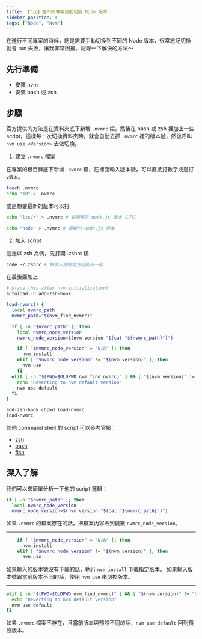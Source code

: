 ```yaml
---
title: 【Tip】在不同專案自動切換 Node 版本
sidebar_position: 4
tags: ["Node", "Nvm"]
---
```


在進行不同專案的時候，總是需要手動切換到不同的 Node 版本，很常忘記切換就會 run 失敗，讓我非常困擾。記錄一下解決的方法～

## 先行準備

- 安裝 nvm
- 安裝 bash 或 zsh

## 步驟

官方提供的方法是在資料夾底下新增 `.nvmrc` 檔，然後在 bash 或 zsh 裡加上一些 script，這樣每一次切換資料夾時，就會自動去抓 `.nvmrc` 裡的版本號，然後呼叫 `nvm use <Version>` 去做切換。

1. 建立 `.nvmrc` 檔案

在專案的根目錄底下新增 `.nvmrc` 檔，在裡面輸入版本號，可以直接打數字或是打 `v版本`。

```bash
touch .nvmrc
echo "18" > .nvmrc
```

或是想要最新的版本可以打

```bash
echo "lts/*" > .nvmrc # 長期穩定 node.js 版本（LTS）

echo "node" > .nvmrc # 最新的 node.js 版本
```

2. 加入 script

這邊以 zsh 為例，先打開 .zshrc 檔

```bash
code ~/.zshrc # 每個人放的地方可能不一樣
```

在最後面加上

```bash
# place this after nvm initialization!
autoload -U add-zsh-hook

load-nvmrc() {
  local nvmrc_path
  nvmrc_path="$(nvm_find_nvmrc)"

  if [ -n "$nvmrc_path" ]; then
    local nvmrc_node_version
    nvmrc_node_version=$(nvm version "$(cat "${nvmrc_path}")")

    if [ "$nvmrc_node_version" = "N/A" ]; then
      nvm install
    elif [ "$nvmrc_node_version" != "$(nvm version)" ]; then
      nvm use
    fi
  elif [ -n "$(PWD=$OLDPWD nvm_find_nvmrc)" ] && [ "$(nvm version)" != "$(nvm version default)" ]; then
    echo "Reverting to nvm default version"
    nvm use default
  fi
}

add-zsh-hook chpwd load-nvmrc
load-nvmrc
```

其他 command shell 的 script 可以參考官網：

- [zsh](https://github.com/nvm-sh/nvm#zsh)
- [bash](https://github.com/nvm-sh/nvm#bash)
- [fish](https://github.com/nvm-sh/nvm#fish)

## 深入了解

我們可以來簡單分析一下他的 script 邏輯：

```bash
if [ -n "$nvmrc_path" ]; then
  local nvmrc_node_version
  nvmrc_node_version=$(nvm version "$(cat "${nvmrc_path}")")
```

如果 `.nvmrc` 的檔案存在的話，把檔案內容丟到變數 `nvmrc_node_version`。

---

```bash
    if [ "$nvmrc_node_version" = "N/A" ]; then
      nvm install
    elif [ "$nvmrc_node_version" != "$(nvm version)" ]; then
      nvm use
```

如果輸入的版本號沒有下載的話，執行 `nvm install` 下載指定版本。
如果輸入版本號跟當前版本不同的話，使用 `nvm use` 來切換版本。

---

```bash
elif [ -n "$(PWD=$OLDPWD nvm_find_nvmrc)" ] && [ "$(nvm version)" != "$(nvm version default)" ]; then
  echo "Reverting to nvm default version"
  nvm use default
fi
```

如果 `.nvmrc` 檔案不存在，且當前版本與預設不同的話，`nvm use default` 回到預設版本。
